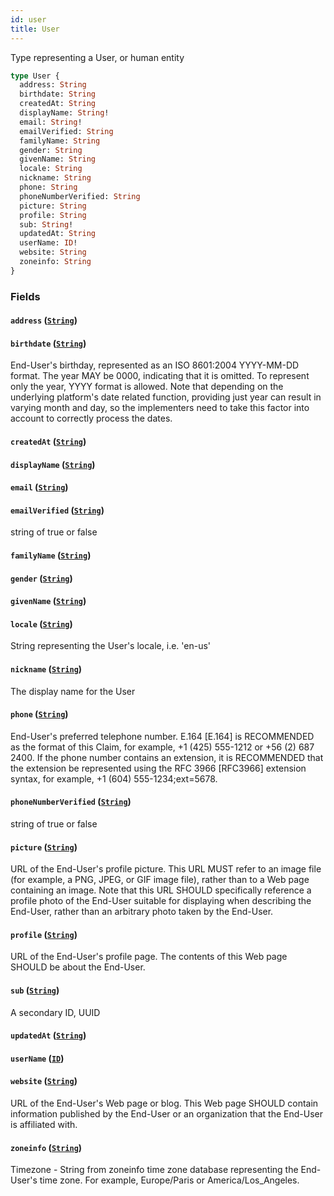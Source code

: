 ```yaml
---
id: user
title: User
---
```


Type representing a User, or human entity

```graphql
type User {
  address: String
  birthdate: String
  createdAt: String
  displayName: String!
  email: String!
  emailVerified: String
  familyName: String
  gender: String
  givenName: String
  locale: String
  nickname: String
  phone: String
  phoneNumberVerified: String
  picture: String
  profile: String
  sub: String!
  updatedAt: String
  userName: ID!
  website: String
  zoneinfo: String
}
```

### Fields

#### `address` ([`String`](/developers/shared-apis/adminidentity-api/graphql/reference/scalars/string))

#### `birthdate` ([`String`](/developers/shared-apis/adminidentity-api/graphql/reference/scalars/string))

End-User's birthday, represented as an ISO 8601:2004 YYYY-MM-DD format. The
year MAY be 0000, indicating that it is omitted. To represent only the year,
YYYY format is allowed. Note that depending on the underlying platform's date
related function, providing just year can result in varying month and day, so
the implementers need to take this factor into account to correctly process the dates.

#### `createdAt` ([`String`](/developers/shared-apis/adminidentity-api/graphql/reference/scalars/string))

#### `displayName` ([`String`](/developers/shared-apis/adminidentity-api/graphql/reference/scalars/string))

#### `email` ([`String`](/developers/shared-apis/adminidentity-api/graphql/reference/scalars/string))

#### `emailVerified` ([`String`](/developers/shared-apis/adminidentity-api/graphql/reference/scalars/string))

string of true or false

#### `familyName` ([`String`](/developers/shared-apis/adminidentity-api/graphql/reference/scalars/string))

#### `gender` ([`String`](/developers/shared-apis/adminidentity-api/graphql/reference/scalars/string))

#### `givenName` ([`String`](/developers/shared-apis/adminidentity-api/graphql/reference/scalars/string))

#### `locale` ([`String`](/developers/shared-apis/adminidentity-api/graphql/reference/scalars/string))

String representing the User's locale, i.e. 'en-us'

#### `nickname` ([`String`](/developers/shared-apis/adminidentity-api/graphql/reference/scalars/string))

The display name for the User

#### `phone` ([`String`](/developers/shared-apis/adminidentity-api/graphql/reference/scalars/string))

End-User's preferred telephone number. E.164 [E.164] is RECOMMENDED as the
format of this Claim, for example, +1 (425) 555-1212 or +56 (2) 687 2400. If
the phone number contains an extension, it is RECOMMENDED that the extension
be represented using the RFC 3966 [RFC3966] extension syntax, for example, +1
(604) 555-1234;ext=5678.

#### `phoneNumberVerified` ([`String`](/developers/shared-apis/adminidentity-api/graphql/reference/scalars/string))

string of true or false

#### `picture` ([`String`](/developers/shared-apis/adminidentity-api/graphql/reference/scalars/string))

URL of the End-User's profile picture. This URL MUST refer to an image file
(for example, a PNG, JPEG, or GIF image file), rather than to a Web page
containing an image. Note that this URL SHOULD specifically reference a
profile photo of the End-User suitable for displaying when describing the
End-User, rather than an arbitrary photo taken by the End-User.

#### `profile` ([`String`](/developers/shared-apis/adminidentity-api/graphql/reference/scalars/string))

URL of the End-User's profile page. The contents of this Web page SHOULD be about the End-User.

#### `sub` ([`String`](/developers/shared-apis/adminidentity-api/graphql/reference/scalars/string))

A secondary ID, UUID

#### `updatedAt` ([`String`](/developers/shared-apis/adminidentity-api/graphql/reference/scalars/string))

#### `userName` ([`ID`](/developers/shared-apis/adminidentity-api/graphql/reference/scalars/id))

#### `website` ([`String`](/developers/shared-apis/adminidentity-api/graphql/reference/scalars/string))

URL of the End-User's Web page or blog. This Web page SHOULD contain
information published by the End-User or an organization that the End-User is
affiliated with.

#### `zoneinfo` ([`String`](/developers/shared-apis/adminidentity-api/graphql/reference/scalars/string))

Timezone - String from zoneinfo time zone database representing the End-User's
time zone. For example, Europe/Paris or America/Los_Angeles.
